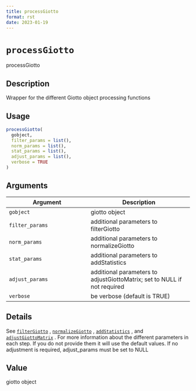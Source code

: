 ```yaml
--- 
title: processGiotto 
format: rst 
date: 2023-01-19 
--- 
```

# `processGiotto`

processGiotto


## Description

Wrapper for the different Giotto object processing functions


## Usage

```r
processGiotto(
  gobject,
  filter_params = list(),
  norm_params = list(),
  stat_params = list(),
  adjust_params = list(),
  verbose = TRUE
)
```


## Arguments

Argument      |Description
------------- |----------------
`gobject`     |     giotto object
`filter_params`     |     additional parameters to filterGiotto
`norm_params`     |     additional parameters to normalizeGiotto
`stat_params`     |     additional parameters to addStatistics
`adjust_params`     |     additional parameters to adjustGiottoMatrix; set to NULL if not required
`verbose`     |     be verbose (default is TRUE)


## Details

See [`filterGiotto`](#filtergiotto) , [`normalizeGiotto`](#normalizegiotto) ,
 [`addStatistics`](#addstatistics) , and [`adjustGiottoMatrix`](#adjustgiottomatrix) . For more
 information about the different parameters in each step. If you do not provide
 them it will use the default values. If no adjustment is required, adjust_params must be set to NULL


## Value

giotto object


